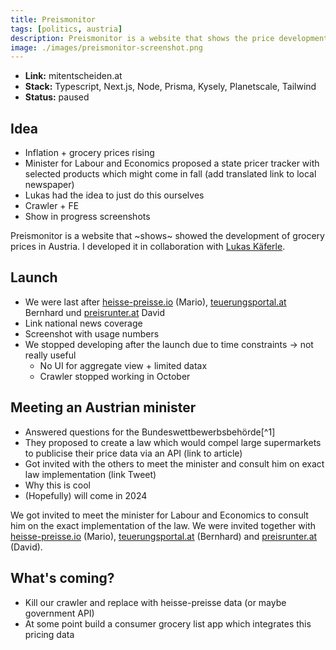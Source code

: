 ```yaml
---
title: Preismonitor
tags: [politics, austria]
description: Preismonitor is a website that shows the price development of groceries in Austria.
image: ./images/preismonitor-screenshot.png
---
```



- **Link:** <ExternalLink href="https://mitentscheiden.at">mitentscheiden.at</ExternalLink>
- **Stack:** Typescript, Next.js, Node, Prisma, Kysely, Planetscale, Tailwind
- **Status:** paused

## Idea

- Inflation + grocery prices rising
- Minister for Labour and Economics proposed a state pricer tracker with selected products which might come in fall (add translated link to local newspaper)
- Lukas had the idea to just do this ourselves
- Crawler + FE
- Show in progress screenshots

Preismonitor is a website that ~shows~ showed the development of grocery prices in Austria. I developed it in collaboration with <a href="">Lukas Käferle</a>.

## Launch
- We were last after [heisse-preisse.io](heisse-preisse.io) (Mario), [teuerungsportal.at](teuerungsportal.at) Bernhard und [preisrunter.at](preisrunter.at) David
- Link national news coverage
- Screenshot with usage numbers
- We stopped developing after the launch due to time constraints -> not really useful
  - No UI for aggregate view + limited datax
  - Crawler stopped working in October


## Meeting an Austrian minister
- Answered questions for the Bundeswettbewerbsbehörde[^1]
- They proposed to create a law which would compel large supermarkets to publicise their price data via an API (link to article)
- Got invited with the others to meet the minister and consult him on exact law implementation (link Tweet)
- Why this is cool
- (Hopefully) will come in 2024

We got invited to meet the minister for Labour and Economics to consult him on the exact implementation of the law. We were invited together with [heisse-preisse.io](heisse-preisse.io) (Mario), [teuerungsportal.at](teuerungsportal.at) (Bernhard) and [preisrunter.at](preisrunter.at) (David).

<Tweet id="https://x.com/chrcit/status/1706731529022378346?s=20" />

## What's coming?
- Kill our crawler and replace with heisse-preisse data (or maybe government API)
- At some point build a consumer grocery list app which integrates this pricing data


<script async src="https://platform.twitter.com/widgets.js"></script>

<script
  async
  src="https://embed.reddit.com/widgets.js"
  charset="UTF-8"
></script>
